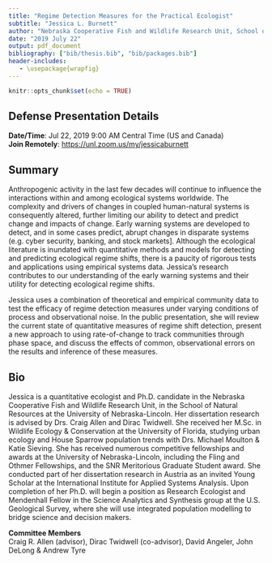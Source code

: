 ```yaml
---
title: "Regime Detection Measures for the Practical Ecologist"
subtitle: "Jessica L. Burnett"
author: "Nebraska Cooperative Fish and Wildlife Research Unit, School of Natural Resources"
date: "2019 July 22"
output: pdf_document
bibliography: ["bib/thesis.bib", "bib/packages.bib"]
header-includes: 
   - \usepackage{wrapfig}
---
```


```r
knitr::opts_chunk$set(echo = TRUE)
```

## Defense Presentation Details   
__Date/Time__: Jul 22, 2019 9:00 AM Central Time (US and Canada)  
__Join Remotely__: [
https://unl.zoom.us/my/jessicaburnett](
https://unl.zoom.us/my/jessicaburnett)  

## Summary   
Anthropogenic activity in the last few decades will continue to influence the interactions within and among ecological systems worldwide. The complexity and drivers of changes in coupled human-natural systems is consequently altered, further limiting our ability to detect and predict change and impacts of change. Early warning systems are developed to detect, and in some cases predict, abrupt changes in disparate systems (e.g. cyber security, banking, and stock markets]. Although the ecological literature is inundated with quantitative methods and models for detecting and predicting ecological regime shifts, there is a paucity of rigorous tests and applications using empirical systems data. Jessica's research contributes to our understanding of the early warning systems and their utility for detecting ecological regime shifts. 

Jessica uses a combination of theoretical and empirical community data to test the efficacy of regime detection measures under varying conditions of process and observational noise. In the public presentation, she will review the current state of quantitative measures of regime shift detection, present a new approach to using rate-of-change to track communities through phase space, and discuss the effects of common, observational errors on the results and inference of these measures. 

## Bio  
\begin{wrapfigure}{R}{.33\textwidth}  
 \begin{center}
    \includegraphics[width=.3\textwidth]{me.jpg}  
\end{center}
\end{wrapfigure}
Jessica is a quantitative ecologist and Ph.D. candidate in the Nebraska Cooperative Fish and Wildlife Research Unit, in the School of Natural Resources at the University of Nebraska-Lincoln. Her dissertation research is advised by Drs. Craig Allen and Dirac Twidwell. She received her M.Sc. in Wildlife Ecology & Conservation at the University of Florida, studying  urban ecology and House Sparrow population trends with Drs. Michael Moulton & Katie Sieving. She has received numerous competitive fellowships and awards at the University of Nebraska-Lincoln, including the Fling and Othmer Fellowships, and the SNR Meritorious Graduate Student award. She conducted part of her dissertation research in Austria as an invited Young Scholar at the International Institute for Applied Systems Analysis. Upon completion of her Ph.D. will begin a position as Research Ecologist and Mendenhall Fellow in the Science Analytics and Synthesis group at the U.S. Geological Survey, where she will use integrated population modelling to bridge science and decision makers. 

__Committee Members__  
Craig R. Allen (advisor), Dirac Twidwell (co-advisor), David Angeler,      John DeLong   &  Andrew Tyre